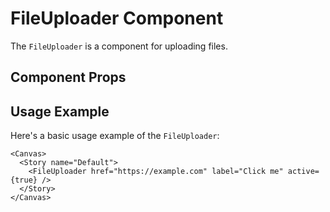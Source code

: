 

<Meta of={FileUploader} />

# FileUploader Component

The `FileUploader` is a component for uploading files.

## Component Props

<Canvas of={FileUploader.Default} />

<Controls />

## Usage Example

Here's a basic usage example of the `FileUploader`:

```tsx
<Canvas>
  <Story name="Default">
    <FileUploader href="https://example.com" label="Click me" active={true} />
  </Story>
</Canvas>
```
